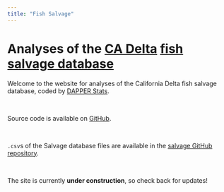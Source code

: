 ```yaml
---
title: "Fish Salvage"
---
```


# Analyses of the [CA Delta](https://en.wikipedia.org/wiki/Sacramento%E2%80%93San_Joaquin_River_Delta) [fish salvage database](https://wildlife.ca.gov/Conservation/Delta/Salvage-Monitoring)

Welcome to the website for analyses of the California Delta fish salvage database, coded by [DAPPER Stats](https://www.dapperstats.com).

<br>

Source code is available on [GitHub](https://www.github.com/dapperstats/salvage).

<br>

`.csv`s of the Salvage database files are available in the [salvage GitHub repository](https://github.com/dapperstats/salvage/tree/master/data/Salvage_data_FTP).

<br>

The site is currently **under construction**, so check back for updates!